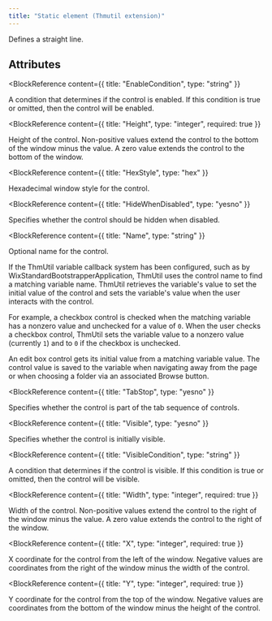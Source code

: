 ```yaml
---
title: "Static element (Thmutil extension)"
---
```



Defines a straight line.


## Attributes

<BlockWrapper>

  <BlockReference
    content={{
      title: "EnableCondition",
      type: "string"
    }}
  >
  A condition that determines if the control is enabled. If this condition is true or omitted, then the control will be enabled.
  </BlockReference>

  <BlockReference
    content={{
      title: "Height",
      type: "integer",
      required: true
    }}
  >
  Height of the control. Non-positive values extend the control to the bottom of the window minus the value. A zero value extends the control to the bottom of the window.
  </BlockReference>

  <BlockReference
    content={{
      title: "HexStyle",
      type: "hex"
    }}
  >
  Hexadecimal window style for the control.
  </BlockReference>

  <BlockReference
    content={{
      title: "HideWhenDisabled",
      type: "yesno"
    }}
  >
  Specifies whether the control should be hidden when disabled.
  </BlockReference>

  <BlockReference
    content={{
      title: "Name",
      type: "string"
    }}
  >
  Optional name for the control.
  
   If the ThmUtil variable callback system has been configured, such as by
   WixStandardBootstrapperApplication, ThmUtil uses the control name to
   find a matching variable name. ThmUtil retrieves the variable's value
   to set the initial value of the control and sets the variable's value
   when the user interacts with the control.
  
   For example, a checkbox control is checked when the matching variable
   has a nonzero value and unchecked for a value of `0`. When the user
   checks a checkbox control, ThmUtil sets the variable value to a nonzero
   value (currently `1`) and to `0` if the checkbox is unchecked.
  
   An edit box control gets its initial value from a matching variable
   value. The control value is saved to the variable when navigating away
   from the page or when choosing a folder via an associated Browse button.
  </BlockReference>

  <BlockReference
    content={{
      title: "TabStop",
      type: "yesno"
    }}
  >
  Specifies whether the control is part of the tab sequence of controls.
  </BlockReference>

  <BlockReference
    content={{
      title: "Visible",
      type: "yesno"
    }}
  >
  Specifies whether the control is initially visible.
  </BlockReference>

  <BlockReference
    content={{
      title: "VisibleCondition",
      type: "string"
    }}
  >
  A condition that determines if the control is visible. If this condition is true or omitted, then the control will be visible.
  </BlockReference>

  <BlockReference
    content={{
      title: "Width",
      type: "integer",
      required: true
    }}
  >
  Width of the control. Non-positive values extend the control to the right of the window minus the value. A zero value extends the control to the right of the window.
  </BlockReference>

  <BlockReference
    content={{
      title: "X",
      type: "integer",
      required: true
    }}
  >
  X coordinate for the control from the left of the window. Negative values are coordinates from the right of the window minus the width of the control.
  </BlockReference>

  <BlockReference
    content={{
      title: "Y",
      type: "integer",
      required: true
    }}
  >
  Y coordinate for the control from the top of the window. Negative values are coordinates from the bottom of the window minus the height of the control.
  </BlockReference>

</BlockWrapper>
